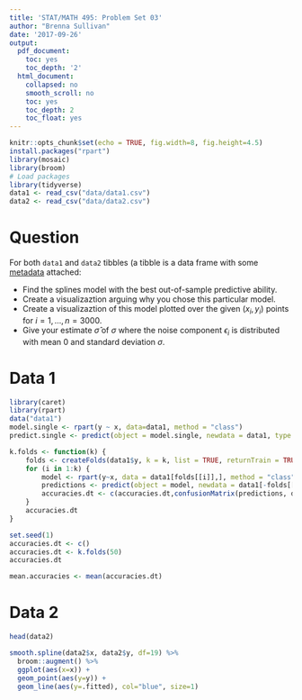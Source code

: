 ```yaml
---
title: 'STAT/MATH 495: Problem Set 03'
author: "Brenna Sullivan"
date: '2017-09-26'
output:
  pdf_document:
    toc: yes
    toc_depth: '2'
  html_document:
    collapsed: no
    smooth_scroll: no
    toc: yes
    toc_depth: 2
    toc_float: yes
---
```


```r
knitr::opts_chunk$set(echo = TRUE, fig.width=8, fig.height=4.5)
install.packages("rpart")
library(mosaic)
library(broom)
# Load packages
library(tidyverse)
data1 <- read_csv("data/data1.csv")
data2 <- read_csv("data/data2.csv")
```


# Question

For both `data1` and `data2` tibbles (a tibble is a data frame with some
[metadata](https://blog.rstudio.com/2016/03/24/tibble-1-0-0#tibbles-vs-data-frames) attached:

* Find the splines model with the best out-of-sample predictive ability.
* Create a visualizaztion arguing why you chose this particular model.
* Create a visualizaztion of this model plotted over the given $(x_i, y_i)$ points for $i=1,\ldots,n=3000$.
* Give your estimate $\widehat{\sigma}$ of $\sigma$ where the noise component $\epsilon_i$ is distributed with mean 0 and standard deviation $\sigma$.


# Data 1
```r
library(caret)
library(rpart)
data("data1")
model.single <- rpart(y ~ x, data=data1, method = "class")
predict.single <- predict(object = model.single, newdata = data1, type = "class")
```


```r
k.folds <- function(k) {
    folds <- createFolds(data1$y, k = k, list = TRUE, returnTrain = TRUE)
    for (i in 1:k) {
        model <- rpart(y~x, data = data1[folds[[i]],], method = "class")
        predictions <- predict(object = model, newdata = data1[-folds[[i]],], type = "class")
        accuracies.dt <- c(accuracies.dt,confusionMatrix(predictions, data1[-folds[[i]], ]$y)$overall[[1]])
    }
    accuracies.dt
}

set.seed(1)
accuracies.dt <- c()
accuracies.dt <- k.folds(50)
accuracies.dt

mean.accuracies <- mean(accuracies.dt)
```

# Data 2

```r
head(data2)
```

```r
smooth.spline(data2$x, data2$y, df=19) %>%
  broom::augment() %>% 
  ggplot(aes(x=x)) +
  geom_point(aes(y=y)) +
  geom_line(aes(y=.fitted), col="blue", size=1)
```

